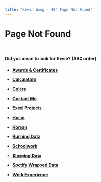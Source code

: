 ```yaml
---
title: "Kevin Wong - 404 Page Not Found"
---
```

<style>
h3 {
   font-family: Tahoma;
   color: black;
}
</style>


<h1>Page Not Found</h1>

<br />

<h4>Did you mean to look for these? (ABC order)</h4>

<h4>
* [Awards & Certificates](awards.html)

* [Calculators](calculators.html)

* [Colors](colors.html)

* [Contact Me](contact.html)

* [Excel Projects](excel.html)

* [Home](index.html)

* [Korean](korean.html)

* [Running Data](running.html)

* [Schoolwork](schoolwork.html)

* [Sleeping Data](sleep.html)

* [Spotify Wrapped Data](spotify.html)

* [Work Experience](work.html)

</h4>






